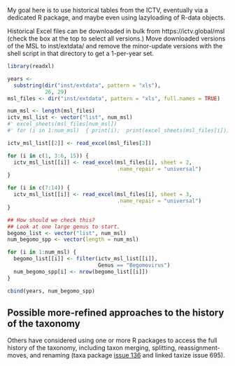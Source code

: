 
My goal here
is to use historical tables
from the ICTV,
eventually via a dedicated R package,
and maybe even using lazyloading of R-data objects.

Historical Excel files
can be downloaded in bulk
from https://ictv.global/msl
(check the box at the top
 to select all versions.)
Move downloaded versions of the MSL
to inst/extdata/
and remove the minor-update versions
with the shell script in that directory
to get a 1-per-year set.

```r
library(readxl)

years <- 
  substring(dir("inst/extdata", pattern = "xls"),
            26, 29)
msl_files <- dir("inst/extdata", pattern = "xls", full.names = TRUE)

num_msl <- length(msl_files)
ictv_msl_list <- vector("list", num_msl)
#' excel_sheets(msl_files[num_msl])
#' for (i in 1:num_msl)  { print(i);  print(excel_sheets(msl_files[i])) }

ictv_msl_list[[2]] <- read_excel(msl_files[2])

for (i in c(1, 3:6, 15)) {
  ictv_msl_list[[i]] <- read_excel(msl_files[i], sheet = 2,
                                   .name_repair = "universal")
}

for (i in c(7:14)) {
  ictv_msl_list[[i]] <- read_excel(msl_files[i], sheet = 3,
                                   .name_repair = "universal")
}

## How should we check this?
## Look at one large genus to start.
begomo_list <- vector("list", num_msl)
num_begomo_spp <- vector(length = num_msl)

for (i in 1:num_msl) {
  begomo_list[[i]] <- filter(ictv_msl_list[[i]],
                             Genus == "Begomovirus")
  num_begomo_spp[i] <- nrow(begomo_list[[i]])
}

cbind(years, num_begomo_spp)
```

## Possible more-refined approaches to the history of the taxonomy
Others have considered using one or more R packages
to access the full history of the taxonomy,
including taxon merging, splitting, reassignment-moves, and renaming
(taxa package [issue 136](https://github.com/ropensci/taxa/issues/136)
 and linked taxize issue 695).
 